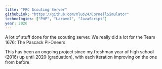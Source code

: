 ```yaml
---
title: "FRC Scouting Server"
githubLink: "https://github.com/mluo24/CornellSimulator"
technologies: ["PHP", "Laravel", "JavaScript"]
year: 2020
---
```


A lot of stuff done for the scouting server. We really did a lot for the <Link href="https://team1676.com/" underline="hover" target="_blank">Team 1676: The Pascack Pi-Oneers</Link>.

This has been an ongoing project since my freshman year of high school (2016) up until 2020 (graduation), with each iteration improving on the one from before.
